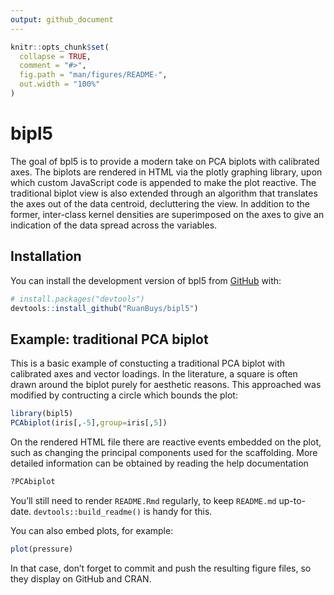```yaml
---
output: github_document
---
```


<!-- README.md is generated from README.Rmd. Please edit that file -->

```r
knitr::opts_chunk$set(
  collapse = TRUE,
  comment = "#>",
  fig.path = "man/figures/README-",
  out.width = "100%"
)
```

# bipl5

<!-- badges: start -->
<!-- badges: end -->

The goal of bpl5 is to provide a modern take on PCA biplots with calibrated axes. The biplots are rendered in HTML via the plotly graphing library, upon which custom JavaScript code is appended to make the plot reactive. The traditional biplot view is also extended through an algorithm that translates the axes out of the data centroid, decluttering the view. In addition to the former, inter-class kernel densities are superimposed on the axes to give an indication of the data spread across the variables.

## Installation

You can install the development version of bpl5 from [GitHub](https://github.com/) with:

```r
# install.packages("devtools")
devtools::install_github("RuanBuys/bipl5")
```

## Example: traditional PCA biplot

This is a basic example of constucting a traditional PCA biplot with calibrated axes and vector loadings. In the literature, a square is often drawn around the biplot purely for aesthetic reasons. This approached was modified by contructing a circle which bounds the plot:

```r
library(bipl5)
PCAbiplot(iris[,-5],group=iris[,5])
```

On the rendered HTML file there are reactive events embedded on the plot, such as changing the principal components used for the scaffolding. More detailed information can be obtained by reading the help documentation

```r
?PCAbiplot
```

You'll still need to render `README.Rmd` regularly, to keep `README.md` up-to-date. `devtools::build_readme()` is handy for this.

You can also embed plots, for example:

```r
plot(pressure)
```

In that case, don't forget to commit and push the resulting figure files, so they display on GitHub and CRAN.
